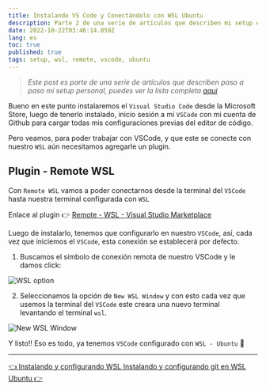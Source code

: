 ```yaml
---
title: Instalando VS Code y Conectándolo con WSL Ubuntu
description: Parte 2 de una serie de artículos que describen mi setup en WSL Ubuntu
date: 2022-10-22T03:46:14.859Z
lang: es
toc: true
published: true
tags: setup, wsl, remote, vscode, ubuntu
---
```


> _Este post es parte de una serie de artículos que describen paso a paso mi setup personal, puedes ver la lista completa [aquí](/articles/mi-setup-desarrollo-wsl-ubuntu)_

Bueno en este punto instalaremos el `Visual Studio Code` desde la Microsoft Store, luego de tenerlo instalado, inicio sesión a mi `VSCode` con mi cuenta de Github para cargar todas mis configuraciones previas del editor de código.

Pero veamos, para poder trabajar con VSCode, y que este se conecte con nuestro `WSL` aún necesitamos agregarle un plugin.

## Plugin - Remote WSL

Con `Remote WSL` vamos a poder conectarnos desde la terminal del `VSCode` hasta nuestra terminal configurada con `WSL`

Enlace al plugin 👉 [Remote - WSL - Visual Studio Marketplace](https://marketplace.visualstudio.com/items?itemName=ms-vscode-remote.remote-wsl)

Luego de instalarlo, tenemos que configurarlo en nuestro `VSCode`, así, cada vez que iniciemos el `VSCode`, esta conexión se establecerá por defecto.

1. Buscamos el símbolo de conexión remota de nuestro VSCode y le damos click:

![WSL option](/static/img/articles/instalando-vscode/wsl-option.png)

2. Seleccionamos la opción de `New WSL Window` y con esto cada vez que usemos la terminal del `VSCode` este creara una nuevo terminal levantando el terminal `wsl`.

![New WSL Window](/static/img/articles/instalando-vscode/vscode-selected-option.png)

Y listo!! Eso es todo, ya tenemos `VSCode` configurado con `WSL - Ubuntu` 🎉

---

<div css={{ display: "flex", justifyContent: "space-between" }}>
  <a
    href="/articles/instalando-configurando-wsl-ubuntu"
    target="_self"
    css={{ display: "block", color: "#004BCC", textDecoration: "underline" }}
  >
    👈 Instalando y configurando WSL
  </a>
  <a
    href="/articles/instalando-configurando-git-wsl-ubuntu"
    target="_self"
    css={{ display: "block", color: "#004BCC", textDecoration: "underline" }}
  >
    Instalando y configurando git en WSL Ubuntu 👉
  </a>
</div>
